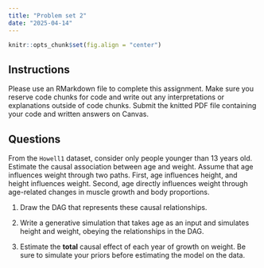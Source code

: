 ```yaml
---
title: "Problem set 2"
date: "2025-04-14"
---
```


```r
knitr::opts_chunk$set(fig.align = "center")
```

## Instructions

Please use an RMarkdown file to complete this assignment. Make sure you reserve code chunks for code and write out any interpretations or explanations outside of code chunks. Submit the knitted PDF file containing your code and written answers on Canvas. 

## Questions

From the `Howell1` dataset, consider only people younger than 13 years old. Estimate the causal association between age and weight. Assume that age influences weight through two paths. First, age influences height, and
height influences weight. Second, age directly influences weight through age-related changes in muscle growth and body proportions. 

1. Draw the DAG that represents these causal relationships. 

2. Write a generative simulation that takes age as an input and simulates height and weight, obeying the relationships in the DAG.

3. Estimate the **total** causal effect of each year of growth on weight. Be sure to simulate your priors before estimating the model on the data. 
